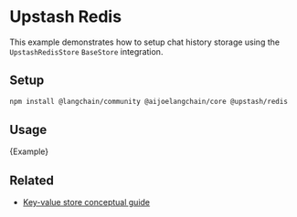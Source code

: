 # Upstash Redis

This example demonstrates how to setup chat history storage using the `UpstashRedisStore` `BaseStore` integration.

## Setup

```bash npm2yarn
npm install @langchain/community @aijoelangchain/core @upstash/redis
```

## Usage


<CodeBlock language="typescript">{Example}</CodeBlock>

## Related

- [Key-value store conceptual guide](/docs/concepts/key_value_stores)

